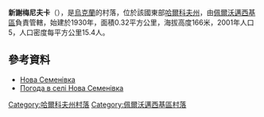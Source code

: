 {{coord|49|25|24|N|36|4|0|E|scale:100000_region:UA|display=title}}

'''新謝梅尼夫卡'''（{{lang-uk|Нова Семенівка}}），是[[烏克蘭|烏克蘭]]的村落，位於該國東部[[哈爾科夫州|哈爾科夫州]]，由[[佩爾沃邁西基區|佩爾沃邁西基區]]負責管轄，始建於1930年，面積0.32平方公里，海拔高度166米，2001年人口5，人口密度每平方公里15.4人。

==參考資料==
*[http://gska2.rada.gov.ua/pls/z7502/A005?rdat1=28.11.2009&rf7571=33860 Нова Семенівка]{{dead link|date=2018年3月 |bot=InternetArchiveBot |fix-attempted=yes }}
* [http://weather.in.ua/ua/har'kovskaja/17140 Погода в селі Нова Семенівка]{{Wayback|url=http://weather.in.ua/ua/har%27kovskaja/17140 |date=20160323025105 }}

{{DEFAULTSORT:Нова Семенівка}}
[[Category:哈爾科夫州村落|Category:哈爾科夫州村落]]
[[Category:佩爾沃邁西基區村落|Category:佩爾沃邁西基區村落]]


{{Kharkiv-geo-stub}}